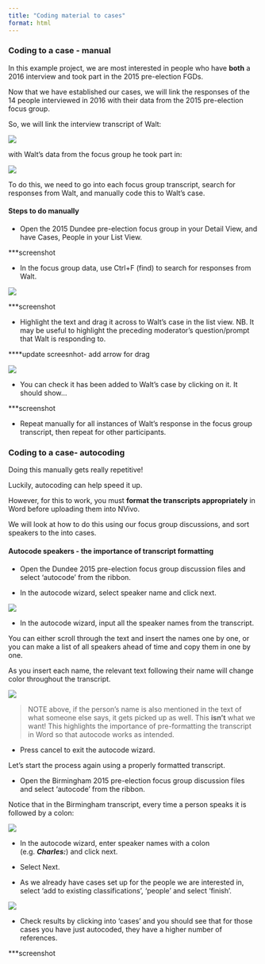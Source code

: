 ```yaml
---
title: "Coding material to cases"
format: html
---
```



### Coding to a case - manual  


In this example project, we are most interested in people who have **both** a 2016 interview and took part in the 2015 pre-election FGDs. 

Now that we have established our cases, we will link the responses of the 14 people interviewed in 2016 with their data from the 2015 pre-election focus group.  

So, we will link the interview transcript of Walt: 

![](Images/Walt interview.png)

with Walt's data from the focus group he took part in: 

![](Images/Walt FGD.png)


To do this, we need to go into  each focus group transcript, search for responses from Walt, and manually code this to Walt's case. 

#### **Steps to do manually**

- Open the 2015 Dundee pre-election focus group in your Detail View, and have Cases, People in your List View. 

***screenshot 


- In the focus group data, use Ctrl+F (find) to search for responses from Walt. 

![](Images/Code to case ctrl F.png)

***screenshot 

- Highlight the text and drag it across to Walt's case in the list view. NB. It may be useful to highlight the preceding moderator's question/prompt that Walt is responding to. 


****update screesnhot- add arrow for drag 

![](Images/Code to case drag.png)

- You can check it has been added to Walt's case by clicking on it. It should show...

***screenshot 

- Repeat manually for all instances of Walt's response in the focus group transcript, then repeat for other participants. 


### Coding to a case- autocoding  


Doing this manually gets really repetitive!  

Luckily, autocoding can help speed it up. 

However, for this to work, you must **format the transcripts appropriately** in Word before uploading them into NVivo. 

We will look at how to do this using our focus group discussions, and sort speakers to the into cases. 

#### **Autocode speakers - the importance of transcript formatting**

- Open the Dundee 2015 pre-election focus group discussion files and select 'autocode' from the ribbon. 

- In the autocode wizard, select speaker name and click next. 

![](Images/autocode 1.png)

- In the autocode wizard, input all the speaker names from the transcript. 

You can either scroll through the text and insert the names one by one, or you can make a list of all speakers ahead of time and copy them in one by one. 

As you insert each name, the relevant text following their name will change color throughout the transcript. 

![](Images/autocode 2.png)

>NOTE above, if the person’s name is also mentioned in the text of what someone else says,  it gets picked up as well. 
> This **isn't** what we want! 
> This highlights the importance of pre-formatting the transcript in Word so that autocode works as intended. 

- Press cancel to exit the autocode wizard. 

Let's start the process again using a properly formatted transcript. 

- Open the Birmingham 2015 pre-election focus group discussion files and select 'autocode' from the ribbon. 

Notice that in the Birmingham transcript, every time a person speaks it is followed by a colon: 

![](Images/Birmingham FGD.png)


- In the autocode wizard, enter speaker names with a colon (e.g. ***Charles:***) and click next. 

- Select Next. 

- As we already have cases set up for the people we are interested in, select ‘add to existing classifications’, ‘people’ and select ‘finish’. 

![](Images/autocode 3.png)

- Check results by clicking into ‘cases’ and you should see that for those cases you have just autocoded, they have a higher number of references.

***screenshot 

